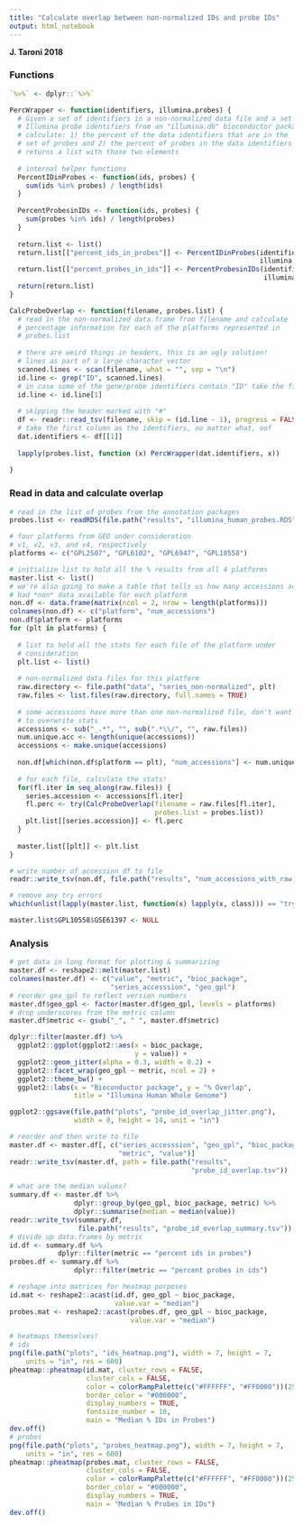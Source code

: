 ```yaml
---
title: "Calculate overlap between non-normalized IDs and probe IDs"
output: html_notebook
---
```


**J. Taroni 2018**

### Functions

```r
`%>%` <- dplyr::`%>%`
```

```r
PercWrapper <- function(identifiers, illumina.probes) {
  # Given a set of identifiers in a non-normalized data file and a set of
  # Illumina probe identifiers from an "illumina.db" bioconductor package,
  # calculate: 1) the percent of the data identifiers that are in the 
  # set of probes and 2) the percent of probes in the data identifiers
  # returns a list with those two elements
  
  # internal helper functions
  PercentIDinProbes <- function(ids, probes) {
    sum(ids %in% probes) / length(ids)
  }
  
  PercentProbesinIDs <- function(ids, probes) {
    sum(probes %in% ids) / length(probes)
  }
  
  return.list <- list()
  return.list[["percent_ids_in_probes"]] <- PercentIDinProbes(identifiers, 
                                                              illumina.probes)
  return.list[["percent_probes_in_ids"]] <- PercentProbesinIDs(identifiers,
                                                               illumina.probes)
  return(return.list)
}

CalcProbeOverlap <- function(filename, probes.list) {
  # read in the non-normalized data.frame from filename and calculate
  # percentage information for each of the platforms represented in 
  # probes.list
  
  # there are weird things in headers, this is an ugly solution!
  # lines as part of a large character vector
  scanned.lines <- scan(filename, what = "", sep = "\n")
  id.line <- grep("ID", scanned.lines)
  # in case some of the gene/probe identifiers contain "ID" take the first one
  id.line <- id.line[1]
  
  # skipping the header marked with "#"
  df <- readr::read_tsv(filename, skip = (id.line - 1), progress = FALSE)
  # take the first column as the identifiers, no matter what, oof
  dat.identifiers <- df[[1]]
  
  lapply(probes.list, function (x) PercWrapper(dat.identifiers, x))
  
}
```

### Read in data and calculate overlap

```r
# read in the list of probes from the annotation packages
probes.list <- readRDS(file.path("results", "illumina_human_probes.RDS"))
```

```r
# four platforms from GEO under consideration
# v1, v2, v3, and v4, respectively
platforms <- c("GPL2507", "GPL6102", "GPL6947", "GPL10558")
```

```r
# initialize list to hold all the % results from all 4 platforms
master.list <- list()
# we're also going to make a table that tells us how many accessions actually
# had *non* data available for each platform
non.df <- data.frame(matrix(ncol = 2, nrow = length(platforms)))
colnames(non.df) <- c("platform", "num_accessions")
non.df$platform <- platforms
for (plt in platforms) {
  
  # list to hold all the stats for each file of the platform under 
  # consideration
  plt.list <- list()
  
  # non-normalized data files for this platform
  raw.directory <- file.path("data", "series_non-normalized", plt)
  raw.files <- list.files(raw.directory, full.names = TRUE)
  
  # some accessions have more than one non-normalized file, don't want
  # to overwrite stats
  accessions <- sub("_.*", "", sub(".*\\/", "", raw.files))
  num.unique.acc <- length(unique(accessions))
  accessions <- make.unique(accessions)
  
  non.df[which(non.df$platform == plt), "num_accessions"] <- num.unique.acc
  
  # for each file, calculate the stats!
  for(fl.iter in seq_along(raw.files)) {
    series.accession <- accessions[fl.iter]
    fl.perc <- try(CalcProbeOverlap(filename = raw.files[fl.iter], 
                                    probes.list = probes.list))
    plt.list[[series.accession]] <- fl.perc
  }
  
  master.list[[plt]] <- plt.list
}

# write number of accession df to file
readr::write_tsv(non.df, file.path("results", "num_accessions_with_raw.tsv"))
```

```r
# remove any try errors
which(unlist(lapply(master.list, function(x) lapply(x, class))) == "try-error")
```

```r
master.list$GPL10558$GSE61397 <- NULL
```

### Analysis

```r
# get data in long format for plotting & summarizing
master.df <- reshape2::melt(master.list)
colnames(master.df) <- c("value", "metric", "bioc_package", 
                         "series_accesssion", "geo_gpl")
# reorder geo_gpl to reflect version numbers
master.df$geo_gpl <- factor(master.df$geo_gpl, levels = platforms)
# drop underscores from the metric column
master.df$metric <- gsub("_", " ", master.df$metric)
```

```r
dplyr::filter(master.df) %>%
  ggplot2::ggplot(ggplot2::aes(x = bioc_package,
                               y = value)) +
  ggplot2::geom_jitter(alpha = 0.3, width = 0.2) +
  ggplot2::facet_wrap(geo_gpl ~ metric, ncol = 2) +
  ggplot2::theme_bw() +
  ggplot2::labs(x = "Bioconductor package", y = "% Overlap",
                title = "Illumina Human Whole Genome")
```

```r
ggplot2::ggsave(file.path("plots", "probe_id_overlap_jitter.png"), 
                width = 8, height = 14, unit = "in")
```

```r
# reorder and then write to file
master.df <- master.df[, c("series_accesssion", "geo_gpl", "bioc_package", 
                           "metric", "value")]
readr::write_tsv(master.df, path = file.path("results", 
                                             "probe_id_overlap.tsv"))
```

```r
# what are the median values?
summary.df <- master.df %>%
                dplyr::group_by(geo_gpl, bioc_package, metric) %>%
                dplyr::summarise(median = median(value))
readr::write_tsv(summary.df, 
                 file.path("results", "probe_id_overlap_summary.tsv"))
# divide up data.frames by metric
id.df <- summary.df %>% 
            dplyr::filter(metric == "percent ids in probes")
probes.df <- summary.df %>%
                dplyr::filter(metric == "percent probes in ids")
```

```r
# reshape into matrices for heatmap purposes
id.mat <- reshape2::acast(id.df, geo_gpl ~ bioc_package, 
                          value.var = "median")
probes.mat <- reshape2::acast(probes.df, geo_gpl ~ bioc_package, 
                              value.var = "median")
```

```r
# heatmaps themselves!
# ids
png(file.path("plots", "ids_heatmap.png"), width = 7, height = 7,
    units = "in", res = 600)
pheatmap::pheatmap(id.mat, cluster_rows = FALSE, 
                   cluster_cols = FALSE,
                   color = colorRampPalette(c("#FFFFFF", "#FF0000"))(25),
                   border_color = "#000000",
                   display_numbers = TRUE, 
                   fontsize_number = 10,
                   main = "Median % IDs in Probes")
dev.off()
# probes
png(file.path("plots", "probes_heatmap.png"), width = 7, height = 7, 
    units = "in", res = 600)
pheatmap::pheatmap(probes.mat, cluster_rows = FALSE, 
                   cluster_cols = FALSE,
                   color = colorRampPalette(c("#FFFFFF", "#FF0000"))(25),
                   border_color = "#000000",
                   display_numbers = TRUE, 
                   main = "Median % Probes in IDs")
dev.off()
```


